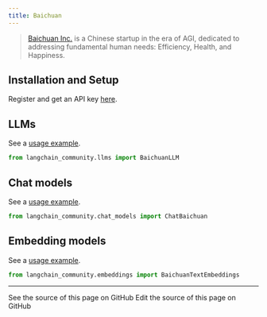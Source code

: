 ```yaml
---
title: Baichuan
---
```


>[Baichuan Inc.](https://www.baichuan-ai.com/) is a Chinese startup in the era of AGI,
> dedicated to addressing fundamental human needs: Efficiency, Health, and Happiness.


## Installation and Setup

Register and get an API key [here](https://platform.baichuan-ai.com/).

## LLMs

See a [usage example](/oss/python/integrations/llms/baichuan).

```python
from langchain_community.llms import BaichuanLLM
```

## Chat models

See a [usage example](/oss/python/integrations/chat/baichuan).

```python
from langchain_community.chat_models import ChatBaichuan
```

## Embedding models

See a [usage example](/oss/python/integrations/text_embedding/baichuan).

```python
from langchain_community.embeddings import BaichuanTextEmbeddings
```

---

<CardGroup cols={2}>
  <Card title="View Source" icon="eye" href="https://github.com/langchain-ai/docs/blob/main/src/oss/python/integrations/providers/baichuan.mdx">
    See the source of this page on GitHub
  </Card>
  <Card title="Edit Source" icon="pen-to-square" href="https://github.com/langchain-ai/docs/edit/main/src/oss/python/integrations/providers/baichuan.mdx">
    Edit the source of this page on GitHub
  </Card>
</CardGroup>
